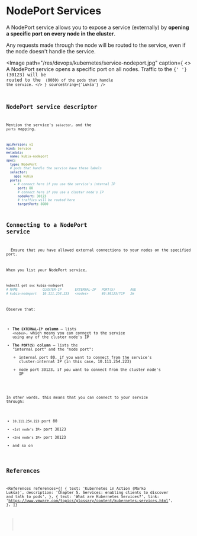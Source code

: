 
# NodePort Services

A NodePort service allows you to expose a service (externally) by **opening a specific port on every node in the cluster**.

Any requests made through the node will be routed to the service, even if the node doesn't handle the service.

<Image
  path="/res/devops/kubernetes/service-nodeport.jpg"
  caption={
    <>
      A NodePort service opens a specific port on all nodes. Traffic to the <Code str="nodePort" />{' '}
      (30123) will be routed to the <Code str="targetPort" /> (8080) of the pods that handle the
      service.
    </>
  }
  sourceString={'Lukša'}
/>

## NodePort service descriptor

Mention the service's `selector`, and the `ports` mapping.

```yaml
apiVersion: v1
kind: Service
metadata:
  name: kubia-nodeport
spec:
  type: NodePort
  # pods that handle the service have these labels
  selector:
    app: kubia
  ports:
    - # connect here if you use the service's internal IP
      port: 80
      # connect here if you use a cluster node's IP
      nodePort: 30123
      # traffics will be routed here
      targetPort: 8080
```

## Connecting to a NodePort service

<NoteBox type="warning">
  Ensure that you have allowed external connections to your nodes on the specified port.
</NoteBox>

When you list your NodePort service,

```bash
kubectl get svc kubia-nodeport
# NAME             CLUSTER-IP       EXTERNAL-IP   PORT(S)        AGE
# kubia-nodeport   10.111.254.223   <nodes>       80:30123/TCP   2m
```

Observe that:

- **The `EXTERNAL-IP` column** &mdash; lists `<nodes>`, which means you can connect to the service using any of the cluster node's IP
- **The `PORT(S)` column** &mdash; lists the "internal port" and the "node port":
  - internal port 80, if you want to connect from the service's cluster-internal IP (in this case, 10.111.254.223)
  - node port 30123, if you want to connect from the cluster node's IP

In other words, this means that you can connect to your service through:

- `10.111.254.223` port 80
- `<1st node's IP>` port 30123
- `<2nd node's IP>` port 30123
- and so on

## References

<References
  references={[
    {
      text: 'Kubernetes in Action (Marko Lukša)',
      description: 'Chapter 5. Services: enabling clients to discover and talk to pods',
    },
    {
      text: 'What are Kubernetes Services?',
      link: 'https://www.vmware.com/topics/glossary/content/kubernetes-services.html',
    },
  ]}
></References>
